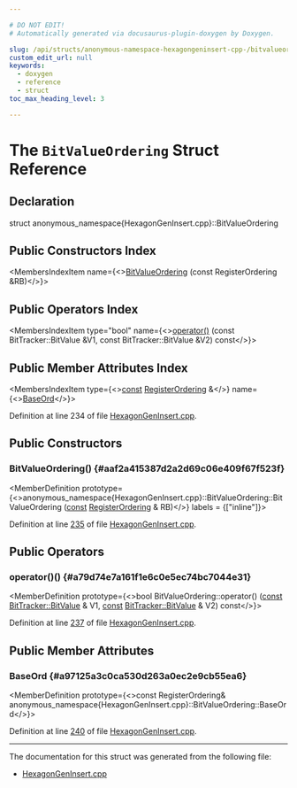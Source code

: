 ```yaml
---

# DO NOT EDIT!
# Automatically generated via docusaurus-plugin-doxygen by Doxygen.

slug: /api/structs/anonymous-namespace-hexagongeninsert-cpp-/bitvalueordering
custom_edit_url: null
keywords:
  - doxygen
  - reference
  - struct
toc_max_heading_level: 3

---
```





# The `BitValueOrdering` Struct Reference

<DoxygenPage pluginConfig={pluginConfig}>



## Declaration

<CodeBlock>struct anonymous_namespace{HexagonGenInsert.cpp}::BitValueOrdering</CodeBlock>

## Public Constructors Index

<MembersIndex>

<MembersIndexItem
  name={<><a href="#aaf2a415387d2a2d69c06e409f67f523f">BitValueOrdering</a> (const RegisterOrdering &amp;RB)</>}>
</MembersIndexItem>

</MembersIndex>

## Public Operators Index

<MembersIndex>

<MembersIndexItem
  type="bool"
  name={<><a href="#a79d74e7a161f1e6c0e5ec74bc7044e31">operator()</a> (const BitTracker::BitValue &amp;V1, const BitTracker::BitValue &amp;V2) const</>}>
</MembersIndexItem>

</MembersIndex>

## Public Member Attributes Index

<MembersIndex>

<MembersIndexItem
  type={<><a href="/docs/api/files/lib/lib/target/lib/target/aarch64/aarch64promoteconstant-cpp/#a90f8350fecae261c25be85d38b451bff">const</a> <a href="/docs/api/structs/anonymous-namespace-hexagongeninsert-cpp-/registerordering">RegisterOrdering</a> &amp;</>}
  name={<><a href="#a97125a3c0ca530d263a0ec2e9cb55ea6">BaseOrd</a></>}>
</MembersIndexItem>

</MembersIndex>


Definition at line 234 of file <a href="/docs/api/files/lib/lib/target/lib/target/hexagon/hexagongeninsert-cpp">HexagonGenInsert.cpp</a>.

<SectionDefinition>

## Public Constructors

### BitValueOrdering() {#aaf2a415387d2a2d69c06e409f67f523f}

<MemberDefinition
  prototype={<>anonymous&#95;namespace&#123;HexagonGenInsert.cpp&#125;::BitValueOrdering::BitValueOrdering (<a href="/docs/api/files/lib/lib/target/lib/target/aarch64/aarch64promoteconstant-cpp/#a90f8350fecae261c25be85d38b451bff">const</a> <a href="/docs/api/structs/anonymous-namespace-hexagongeninsert-cpp-/registerordering">RegisterOrdering</a> &amp; RB)</>}
  labels = {["inline"]}>

Definition at line <a href="/docs/api/files/lib/lib/target/lib/target/hexagon/hexagongeninsert-cpp/#l00235">235</a> of file <a href="/docs/api/files/lib/lib/target/lib/target/hexagon/hexagongeninsert-cpp">HexagonGenInsert.cpp</a>.
</MemberDefinition>

</SectionDefinition>

<SectionDefinition>

## Public Operators

### operator()() {#a79d74e7a161f1e6c0e5ec74bc7044e31}

<MemberDefinition
  prototype={<>bool BitValueOrdering::operator() (<a href="/docs/api/files/lib/lib/target/lib/target/aarch64/aarch64promoteconstant-cpp/#a90f8350fecae261c25be85d38b451bff">const</a> <a href="/docs/api/structs/llvm/bittracker/bitvalue">BitTracker::BitValue</a> &amp; V1, <a href="/docs/api/files/lib/lib/target/lib/target/aarch64/aarch64promoteconstant-cpp/#a90f8350fecae261c25be85d38b451bff">const</a> <a href="/docs/api/structs/llvm/bittracker/bitvalue">BitTracker::BitValue</a> &amp; V2) const</>}>

Definition at line <a href="/docs/api/files/lib/lib/target/lib/target/hexagon/hexagongeninsert-cpp/#l00237">237</a> of file <a href="/docs/api/files/lib/lib/target/lib/target/hexagon/hexagongeninsert-cpp">HexagonGenInsert.cpp</a>.
</MemberDefinition>

</SectionDefinition>

<SectionDefinition>

## Public Member Attributes

### BaseOrd {#a97125a3c0ca530d263a0ec2e9cb55ea6}

<MemberDefinition
  prototype={<>const RegisterOrdering&amp; anonymous&#95;namespace&#123;HexagonGenInsert.cpp&#125;::BitValueOrdering::BaseOrd</>}>

Definition at line <a href="/docs/api/files/lib/lib/target/lib/target/hexagon/hexagongeninsert-cpp/#l00240">240</a> of file <a href="/docs/api/files/lib/lib/target/lib/target/hexagon/hexagongeninsert-cpp">HexagonGenInsert.cpp</a>.
</MemberDefinition>

</SectionDefinition>

<hr/>

The documentation for this struct was generated from the following file:

<ul>
<li><a href="/docs/api/files/lib/lib/target/lib/target/hexagon/hexagongeninsert-cpp">HexagonGenInsert.cpp</a></li>
</ul>

</DoxygenPage>
